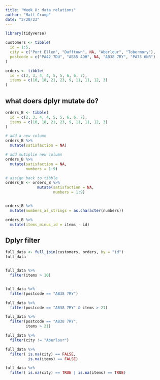 ```yaml
---
title: "Week 8: data relations"
author: "Matt Crump"
date: "3/20/23"
---
```


```r
library(tidyverse)

```

```r
customers <- tibble(
  id = 1:5,
  city = c("Port Ellen", "Dufftown", NA, "Aberlour", "Tobermory"),
  postcode = c("PA42 7DU", "AB55 4DH", NA, "AB38 7RY", "PA75 6NR")
)

orders <- tibble(
  id = c(2, 3, 4, 4, 5, 5, 6, 6, 7),
  items = c(10, 18, 21, 23, 9, 11, 11, 12, 3)
)
```

## what doers dplyr mutate do?

```r

orders_B <- tibble(
  id = c(2, 3, 4, 4, 5, 5, 6, 6, 7),
  items = c(10, 18, 21, 23, 9, 11, 11, 12, 3)
)

# add a new column
orders_B %>%
  mutate(satisfaction = NA)

# add mutiplie new column
orders_B %>%
  mutate(satisfaction = NA,
         numbers = 1:9)

# assign back to tibble
orders_B <- orders_B %>%
              mutate(satisfaction = NA,
                     numbers = 1:9)


orders_B %>%
  mutate(numbers_as_strings = as.character(numbers))

orders_B %>%
  mutate(items_minus_id = items - id)

```

## Dplyr filter

```r
full_data <- full_join(customers, orders, by = "id")
full_data


full_data %>%
  filter(items > 10)


full_data %>%
  filter(postcode == "AB38 7RY")

full_data %>%
  filter(postcode == "AB38 7RY" & items > 21)

full_data %>%
  filter(postcode == "AB38 7RY",
         items > 21)

full_data %>%
  filter(city != "Aberlour")

full_data %>%
  filter( is.na(city) == FALSE,
          is.na(items) == FALSE)

full_data %>%
  filter( is.na(city) == TRUE | is.na(items) == TRUE)

```
